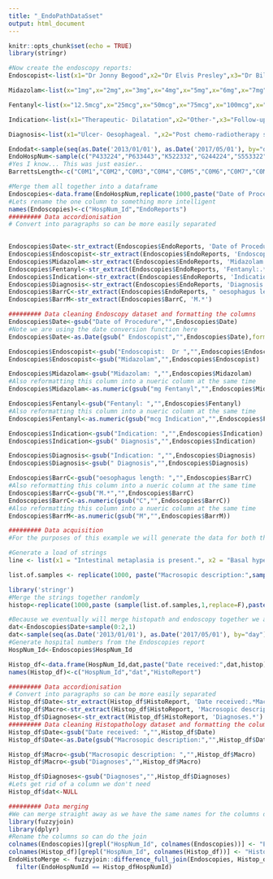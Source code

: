 ```yaml
---
title: "_EndoPathDataSset"
output: html_document
---
```


```r
knitr::opts_chunk$set(echo = TRUE)
library(stringr)
```

```r
#Now create the endoscopy reports:
Endoscopist<-list(x1="Dr Jonny Begood",x2="Dr Elvis Presley",x3="Dr Bilbo Baggins",x4="Dr Elmo Fudd",x5="Dr Jimminey Cricket",x6="Dr Davy Jones",x7="Dr Bugs Bunny",x8="Dr Rara Rasputin",x9="Dr Chubby Checker",x10="Dr Frank Sinatra",x11="Dr Charles Dickens",x12="Dr Joseph Conrad",x13="Dr Florence Nightingale",x14="Dr Sal Addin",x15="Dr King Richard III")

Midazolam<-list(x="1mg",x="2mg",x="3mg",x="4mg",x="5mg",x="6mg",x="7mg",x="8mg")

Fentanyl<-list(x="12.5mcg",x="25mcg",x="50mcg",x="75mcg",x="100mcg",x="125mcg",x="150mcg")

Indication<-list(x1="Therapeutic- Dilatation",x2="Other-",x3="Follow-up ULCER HEALING",x4="Haematemesis or Melaena/Blood PR",x5="Previous OGD ? 8 months ago",x6="Dysphagia/Odynophagia",x7="Surveillance-Barrett's",x8="Nausea and/or Vomiting",x9="Weight Loss",x10="Dysphagia/intermittent for a few months",x11="Other-",x12="Small Bowel Biopsy",x13="Dyspepsia",x14="Reflux-like Symptoms/Atypical Chest Pain",x15="chronic abdo pain and constipaton",x16="Oesophagus- Dysplasia",x17="Therapeutic- RFA")

Diagnosis<-list(x1="Ulcer- Oesophageal. ",x2="Post chemo-radiotherapy stricture ",x3="Possible achalasia.",x4="Oesophagitis. ",x5="Food bolus obstructing the oesophagus.",x6="Hiatus Hernia. ",x7="Extensive neoplastic looking esophageal lesion. ",x8="Esophageal candidiasis ",x9="Barretts oesophagus. ",x10="Gastritis")

Endodat<-sample(seq(as.Date('2013/01/01'), as.Date('2017/05/01'), by="day"), 1000)
EndoHospNum<-sample(c("P433224","P633443","K522332","G244224","S553322","D0739033","U873352","P223333","Y763634","I927282","P223311","P029834","U22415","U234252","S141141","O349253","T622722","J322909","F630230","T432452"), 1000, replace = TRUE)
#Yes I know... This was just easier..
BarrettsLength<-c("C0M1","C0M2","C0M3","C0M4","C0M5","C0M6","C0M7","C0M8","C0M9","C0M10","C1M2","C1M3","C1M4","C1M5","C1M6","C1M7","C1M8","C1M9","C1M10","C2M3","C2M4","C2M5","C2M6","C2M7","C2M8","C2M9","C2M10","C3M4","C3M5","C3M6","C3M7","C3M8","C3M9","C3M10","C4M5","C4M6","C4M7","C4M8","C4M9","C4M10","C5M6","C5M7","C5M8","C5M9","C5M10","C6M7","C6M8","C6M9")

#Merge them all together into a dataframe
Endoscopies<-data.frame(EndoHospNum,replicate(1000,paste("Date of Procedure",sample(Endodat,1,replace=F)," Endoscopist: ",sample(Endoscopist,1,replace=F),"Midazolam: ",sample(Midazolam,1,replace=F),"Fentanyl: ",sample(Fentanyl,1,replace=F),"Indication:",sample(Indication,1,replace=F),"Diagnosis:",str_c(sample(Diagnosis,sample(1:10,1),replace=F),collapse='.'),sample(c("",paste("Barrett's oesophagus length:",sample(BarrettsLength,1))),1))))
#Lets rename the one column to something more intelligent
names(Endoscopies)<-c("HospNum_Id","EndoReports")
######### Data accordionisation
# Convert into paragraphs so can be more easily separated

  
Endoscopies$Date<-str_extract(Endoscopies$EndoReports, 'Date of Procedure.*Endoscopist')
Endoscopies$Endoscopist<-str_extract(Endoscopies$EndoReports, 'Endoscopist:.*Midazolam')
Endoscopies$Midazolam<-str_extract(Endoscopies$EndoReports, 'Midazolam:.*Fentanyl')
Endoscopies$Fentanyl<-str_extract(Endoscopies$EndoReports, 'Fentanyl:.*Indication')
Endoscopies$Indication<-str_extract(Endoscopies$EndoReports, 'Indication:.*Diagnosis')
Endoscopies$Diagnosis<-str_extract(Endoscopies$EndoReports, 'Diagnosis:.*')
Endoscopies$BarrC<-str_extract(Endoscopies$EndoReports, " oesophagus length: C.*M.*")
Endoscopies$BarrM<-str_extract(Endoscopies$BarrC, 'M.*')
```



```r
######### Data cleaning Endoscopy dataset and formatting the columns
Endoscopies$Date<-gsub("Date of Procedure","",Endoscopies$Date)
#Note we are using the date conversion function here
Endoscopies$Date<-as.Date(gsub(" Endoscopist","",Endoscopies$Date),format="%Y-%m-%d")

Endoscopies$Endoscopist<-gsub("Endoscopist:  Dr ","",Endoscopies$Endoscopist)
Endoscopies$Endoscopist<-gsub("Midazolam","",Endoscopies$Endoscopist)

Endoscopies$Midazolam<-gsub("Midazolam: ","",Endoscopies$Midazolam)
#Also reformatting this column into a nueric column at the same time
Endoscopies$Midazolam<-as.numeric(gsub("mg Fentanyl","",Endoscopies$Midazolam))

Endoscopies$Fentanyl<-gsub("Fentanyl: ","",Endoscopies$Fentanyl)
#Also reformatting this column into a nueric column at the same time
Endoscopies$Fentanyl<-as.numeric(gsub("mcg Indication","",Endoscopies$Fentanyl))

Endoscopies$Indication<-gsub("Indication: ","",Endoscopies$Indication)
Endoscopies$Indication<-gsub(" Diagnosis","",Endoscopies$Indication)

Endoscopies$Diagnosis<-gsub("Indication: ","",Endoscopies$Diagnosis)
Endoscopies$Diagnosis<-gsub(" Diagnosis","",Endoscopies$Diagnosis)

Endoscopies$BarrC<-gsub("oesophagus length: ","",Endoscopies$BarrC)
#Also reformatting this column into a nueric column at the same time
Endoscopies$BarrC<-gsub("M.*","",Endoscopies$BarrC)
Endoscopies$BarrC<-as.numeric(gsub("C","",Endoscopies$BarrC))
#Also reformatting this column into a nueric column at the same time
Endoscopies$BarrM<-as.numeric(gsub("M","",Endoscopies$BarrM))
```


```r
######### Data acquisition
#For the purposes of this example we will generate the data for both the Endoscopy and the histopathology

#Generate a load of strings
line <- list(x1 = "Intestinal metaplasia is present.", x2 = "Basal hyperplasia is prominent",x3="There is no  dysplasia or malignancy.",x4="No Helicobacter are seen.",x5="There is some ulceration.",x6="There is no intercellular oedema in the surface epithelium.",x7=" PAS staining shows occasional spores, consistent with candida.",x8=" No herpetic viral inclusions are seen.",x9=" There is no dysplasia and no invasive carcinoma.",x10=" There is mild regenerative epithelial change, but neither dysplasia nor malignancy is seen.",x11="The appearances are consistent with the endoscopic diagnosis of Barrett's oesophagus with active chronic inflammation.",x12="The biopsies of oesophageal squamous mucosa show surface erosion and active chronic inflammation.",x13="Numerous Candida spores and hyphae are present admixed with ulcer slough.",x14="There is reactive basal cell hyperplasia and mild inflammatory epithelial atypia.",x15="There is no significant increase in intraepithelial eosinophils.",x16="No granulomas or viral inclusions are seen.",x17="The appearances are those of Candida oesophagitis.",x18="Neither dysplasia nor malignancy is seen.",x19="The appearances are consistent with, but not specific for Barrett's (columnar lined) oesophagus.")

list.of.samples <- replicate(1000, paste("Macrosopic description:",sample(1:10,1), "specimens collected the largest measuring", sample(1:5,1) ,"x", sample(1:5,1) ,"x", sample(1:5,1), "mm and the smallest", sample(1:5,1) ,"x", sample(1:5,1) ,"x", sample(1:5,1), "mm"), simplify=FALSE)

library('stringr')
#Merge the strings together randomly
histop<-replicate(1000,paste (sample(list.of.samples,1,replace=F),paste("Diagnoses",str_c(sample(line,sample(3:10,1),replace=F),collapse='.'))))   

#Because we eventually will merge histopath and endoscopy together we are going to be crafty and generate the histopath dates from the endoscopy dates with 0-2 days difference
dat<-Endoscopies$Date+sample(0:2,1)
dat<-sample(seq(as.Date('2013/01/01'), as.Date('2017/05/01'), by="day"), 1000)
#Generate hospital numbers from the Endoscopies report
HospNum_Id<-Endoscopies$HospNum_Id

Histop_df<-data.frame(HospNum_Id,dat,paste("Date received:",dat,histop))
names(Histop_df)<-c("HospNum_Id","dat","HistoReport")
```




```r


######### Data accordionisation
# Convert into paragraphs so can be more easily separated
Histop_df$Date<-str_extract(Histop_df$HistoReport, 'Date received:.*Macrosopic description:')
Histop_df$Macro<-str_extract(Histop_df$HistoReport, 'Macrosopic description:.*Diagnoses')
Histop_df$Diagnoses<-str_extract(Histop_df$HistoReport, 'Diagnoses.*')
######### Data cleaning Histopathology dataset and formatting the columns
Histop_df$Date<-gsub("Date received: ","",Histop_df$Date)
Histop_df$Date<-as.Date(gsub("Macrosopic description:","",Histop_df$Date),format="%Y-%m-%d")

Histop_df$Macro<-gsub("Macrosopic description: ","",Histop_df$Macro)
Histop_df$Macro<-gsub("Diagnoses","",Histop_df$Macro)

Histop_df$Diagnoses<-gsub("Diagnoses","",Histop_df$Diagnoses)
#Lets get rid of a column we don't need
Histop_df$dat<-NULL
```




```r

######### Data merging
#We can merge straight away as we have the same names for the columns date and HospNum_Id so no need to mess around. We will use the fuzzyjoin method as there is sometimes a gap between the endoscopy date and the date that the histopathology was received:
library(fuzzyjoin)
library(dplyr)
#Rename the columns so can do the join
colnames(Endoscopies)[grepl("HospNum_Id", colnames(Endoscopies))] <- "EndoHospNumId"
colnames(Histop_df)[grepl("HospNum_Id", colnames(Histop_df))] <- "Histop_dfHospNumId"
EndoHistoMerge <- fuzzyjoin::difference_full_join(Endoscopies, Histop_df, by = 'Date', max_dist = 2, distance_col = 'Days') %>%
  filter(EndoHospNumId == Histop_dfHospNumId) 
```


